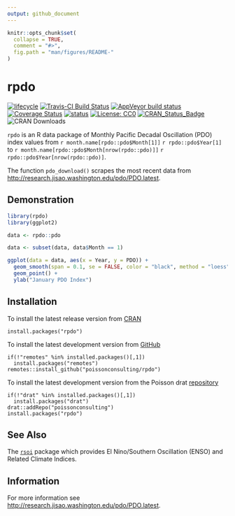 ```yaml
---
output: github_document
---
```


<!-- README.md is generated from README.Rmd. Please edit that file -->

```r
knitr::opts_chunk$set(
  collapse = TRUE,
  comment = "#>",
  fig.path = "man/figures/README-"
)
```

# rpdo

 [![lifecycle](https://img.shields.io/badge/lifecycle-stable-brightgreen.svg)](https://www.tidyverse.org/lifecycle/#stable)
[![Travis-CI Build Status](https://travis-ci.org/poissonconsulting/rpdo.svg?branch=master)](https://travis-ci.org/poissonconsulting/rpdo)
[![AppVeyor build status](https://ci.appveyor.com/api/projects/status/github/poissonconsulting/rpdo?branch=master&svg=true)](https://ci.appveyor.com/project/poissonconsulting/rpdo)
[![Coverage Status](https://img.shields.io/codecov/c/github/poissonconsulting/rpdo/master.svg)](https://codecov.io/github/poissonconsulting/rpdo?branch=master)
[![status](https://tinyverse.netlify.com/badge/rpdo)](https://CRAN.R-project.org/package=rpdo)
[![License: CC0](https://img.shields.io/badge/License-CC0-blue.svg)](https://creativecommons.org/publicdomain/zero/1.0/)
[![CRAN_Status_Badge](http://www.r-pkg.org/badges/version/rpdo)](https://cran.r-project.org/package=rpdo)
![CRAN Downloads](http://cranlogs.r-pkg.org/badges/rpdo)

`rpdo` is an R data package of Monthly Pacific Decadal Oscillation (PDO) index 
values from `r month.name[rpdo::pdo$Month[1]]` `r rpdo::pdo$Year[1]` to `r month.name[rpdo::pdo$Month[nrow(rpdo::pdo)]]` `r rpdo::pdo$Year[nrow(rpdo::pdo)]`.

The function `pdo_download()` scrapes the most recent 
data from <http://research.jisao.washington.edu/pdo/PDO.latest>.


## Demonstration

```r
library(rpdo)
library(ggplot2)

data <- rpdo::pdo

data <- subset(data, data$Month == 1)

ggplot(data = data, aes(x = Year, y = PDO)) +
  geom_smooth(span = 0.1, se = FALSE, color = "black", method = "loess") +
  geom_point() +
  ylab("January PDO Index")
```

## Installation

To install the latest release version from [CRAN](https://cran.r-project.org/package=rpdo)
```
install.packages("rpdo")
```

To install the latest development version from [GitHub](https://github.com/poissonconsulting/rpdo)
```
if(!"remotes" %in% installed.packages()[,1]) 
  install.packages("remotes")
remotes::install_github("poissonconsulting/rpdo")
```

To install the latest development version from the Poisson drat [repository](https://github.com/poissonconsulting/drat)
```
if(!"drat" %in% installed.packages()[,1]) 
  install.packages("drat")
drat::addRepo("poissonconsulting")
install.packages("rpdo")
```

## See Also

The [`rsoi`](https://github.com/boshek/rsoi) package which provides El Nino/Southern Oscillation (ENSO) and Related Climate Indices.

## Information

For more information see <http://research.jisao.washington.edu/pdo/PDO.latest>.
